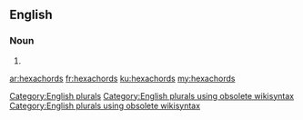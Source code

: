 ==English==

===Noun===
{{head|en}}

# {{plural of|hexachord}}

[[Category:English plurals]][[Category:English plurals using obsolete wikisyntax]][[Category:English plurals using obsolete wikisyntax]]

[[ar:hexachords]]
[[fr:hexachords]]
[[ku:hexachords]]
[[my:hexachords]]
